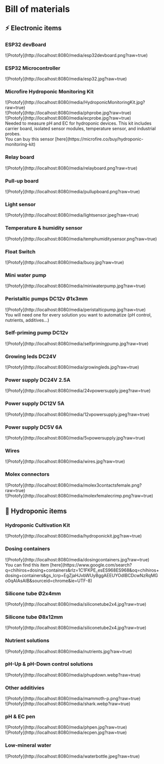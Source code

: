 
# Bill of materials
## ⚡ Electronic items

### ESP32 devBoard
<div style={{marginTop: "10px", marginBottom: "50px", width:"300px"}}>
![Protofy](http://localhost:8080/media/esp32devboard.png?raw=true)
</div>

### ESP32 Microcontroller
<div style={{marginTop: "10px", marginBottom: "50px", width:"300px"}}>
![Protofy](http://localhost:8080/media/esp32.jpg?raw=true)
</div>

### Microfire Hydroponic Monitoring Kit
<div style={{marginTop: "10px", marginBottom: "10px", display:"flex", flexDirection:"row", gap:"10px"}}>
<div style={{width:"300px"}}>
![Protofy](http://localhost:8080/media/HydroponicMonitoringKit.jpg?raw=true)
</div>
<div style={{width:"300px"}}>
![Protofy](http://localhost:8080/media/phprobe.jpg?raw=true)
</div>
<div style={{width:"300px"}}>
![Protofy](http://localhost:8080/media/ecprobe.jpg?raw=true)
</div>
</div>
<div>
Needed to measure pH and EC for hydroponic devices. This kit includes carrier board, isolated sensor modules, temperature sensor, and industrial probes.
</div>
<Callout type="info" emoji="🛒​">
You can buy this sensor
[here](https://microfire.co/buy/hydroponic-monitoring-kit)
</Callout>

### Relay board
<div style={{marginTop: "10px", marginBottom: "50px", width:"300px"}}>
![Protofy](http://localhost:8080/media/relayboard.png?raw=true)
</div>

### Pull-up board
<div style={{marginTop: "10px", marginBottom: "50px", width:"300px"}}>
![Protofy](http://localhost:8080/media/pullupboard.png?raw=true)
</div>

### Light sensor
<div style={{marginTop: "10px", marginBottom: "50px", width:"300px"}}>
![Protofy](http://localhost:8080/media/lightsensor.jpeg?raw=true)
</div>

### Temperature & humidity sensor
<div style={{marginTop: "10px", marginBottom: "50px", width:"300px"}}>
![Protofy](http://localhost:8080/media/temphumiditysensor.png?raw=true)
</div>

### Float Switch
<div style={{marginTop: "10px", marginBottom: "50px", width:"300px"}}>
![Protofy](http://localhost:8080/media/buoy.jpg?raw=true)
</div>

### Mini water pump
<div style={{marginTop: "10px", marginBottom: "50px", width:"300px"}}>
![Protofy](http://localhost:8080/media/miniwaterpump.jpg?raw=true)
</div>

### Peristaltic pumps DC12v Ø1x3mm
<div style={{marginTop: "10px", marginBottom: "0px", width:"300px"}}>
![Protofy](http://localhost:8080/media/peristalticpump.jpg?raw=true)
</div>
<div>
You will need one for every solution you want to automatize (pH control, nutrients, additives...)
</div>

### Self-priming pump DC12v
<div style={{marginTop: "10px", marginBottom: "50px", width:"300px"}}>
![Protofy](http://localhost:8080/media/selfprimingpump.jpg?raw=true)
</div>

### Growing leds DC24V
<div style={{marginTop: "10px", marginBottom: "50px", width:"400px"}}>
![Protofy](http://localhost:8080/media/growingleds.jpg?raw=true)
</div>

### Power supply DC24V 2.5A
<div style={{marginTop: "10px", marginBottom: "50px", width:"400px"}}>
![Protofy](http://localhost:8080/media/24vpowersupply.jpeg?raw=true)
</div>

### Power supply DC12V 5A
<div style={{marginTop: "10px", marginBottom: "50px", width:"400px"}}>
![Protofy](http://localhost:8080/media/12vpowersupply.jpeg?raw=true)
</div>

### Power supply DC5V 6A
<div style={{marginTop: "10px", marginBottom: "50px", width:"400px"}}>
![Protofy](http://localhost:8080/media/5vpowersupply.jpg?raw=true)
</div>

### Wires
<div style={{marginTop: "10px", marginBottom: "50px", width:"400px"}}>
![Protofy](http://localhost:8080/media/wires.jpg?raw=true)
</div>

### Molex connectors
<div style={{marginTop: "10px", marginBottom: "0px", display:"flex", flexDirection:"row", gap:"10px"}}>
<div style={{marginTop: "10px", marginBottom: "50px", width:"400px"}}>
![Protofy](http://localhost:8080/media/molex3contactsfemale.png?raw=true)
</div>
<div style={{marginTop: "10px", marginBottom: "50px", width:"400px"}}>
![Protofy](http://localhost:8080/media/molexfemalecrimp.png?raw=true)
</div>
</div>

## 🌱 Hydroponic items

### Hydroponic Cultivation Kit
<div style={{marginTop: "10px", marginBottom: "50px", width:"400px"}}>
![Protofy](http://localhost:8080/media/hydroponickit.jpg?raw=true)
</div>

### Dosing containers
<div style={{marginTop: "10px", marginBottom: "0px", width:"400px"}}>
![Protofy](http://localhost:8080/media/dosingcontainers.jpg?raw=true)
</div>
<Callout type="info">
You can find this item
[here](https://www.google.com/search?q=chihiros+dosing+containers&rlz=1C1FKPE_esES968ES968&oq=chihiros+dosing+containers&gs_lcrp=EgZjaHJvbWUyBggAEEUYOdIBCDcwNzRqMGo0qAIAsAIB&sourceid=chrome&ie=UTF-8)
</Callout>

### Silicone tube Ø2x4mm
<div style={{marginTop: "10px", marginBottom: "50px", width:"400px"}}>
![Protofy](http://localhost:8080/media/siliconetube2x4.jpg?raw=true)
</div>

### Silicone tube Ø8x12mm
<div style={{marginTop: "10px", marginBottom: "50px", width:"400px"}}>
![Protofy](http://localhost:8080/media/siliconetube2x4.jpg?raw=true)
</div>

### Nutrient solutions
<div style={{marginTop: "10px", marginBottom: "50px", width:"400px"}}>
![Protofy](http://localhost:8080/media/nutrients.jpg?raw=true)
</div>

### pH-Up & pH-Down control solutions
<div style={{marginTop: "10px", marginBottom: "50px", width:"400px"}}>
![Protofy](http://localhost:8080/media/phupdown.webp?raw=true)
</div>

### Other additivies
<div style={{marginTop: "10px", marginBottom: "0px", display:"flex", flexDirection:"row", gap:"10px"}}>
<div style={{marginTop: "10px", marginBottom: "50px", width:"300px"}}>
![Protofy](http://localhost:8080/media/mammoth-p.png?raw=true)
</div>
<div style={{marginTop: "10px", marginBottom: "50px", width:"300px"}}>
![Protofy](http://localhost:8080/media/shark.webp?raw=true)
</div>
</div>

### pH & EC pen
<div style={{marginTop: "10px", marginBottom: "0px", display:"flex", flexDirection:"row", gap:"10px"}}>
<div style={{marginTop: "10px", marginBottom: "50px", width:"100px"}}>
![Protofy](http://localhost:8080/media/phpen.jpg?raw=true)
</div>
<div style={{marginTop: "10px", marginBottom: "50px", width:"100px"}}>
![Protofy](http://localhost:8080/media/ecpen.jpg?raw=true)
</div>
</div>

### Low-mineral water
<div style={{marginTop: "10px", marginBottom: "50px", width:"400px"}}>
![Protofy](http://localhost:8080/media/waterbottle.jpeg?raw=true)
</div>